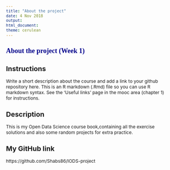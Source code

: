 ```yaml
---
title: "About the project"
date: 4 Nov 2018
output:
html_document:
theme: cerulean
---
```

<style type="text/css">

body{ /* Normal  */
      font-size: 12px;
  }
  
h1 { /* Header 1 */
  font-size: 18px;
  font-family: "Times New Roman", Times, serif;
  color: DarkBlue;
}  
</style>
# About the project (Week 1)

## Instructions
Write a short description about the course and add a link to your github repository here. This is an R markdown (.Rmd) file so you can use R markdown syntax. 
See the 'Useful links' page in the mooc area (chapter 1) for instructions.

## Description
This is my Open Data Science course book,containing all the exercise solutions and also some random projects for extra practice.

## My GitHub link
https://github.com/Shabs86/IODS-project

